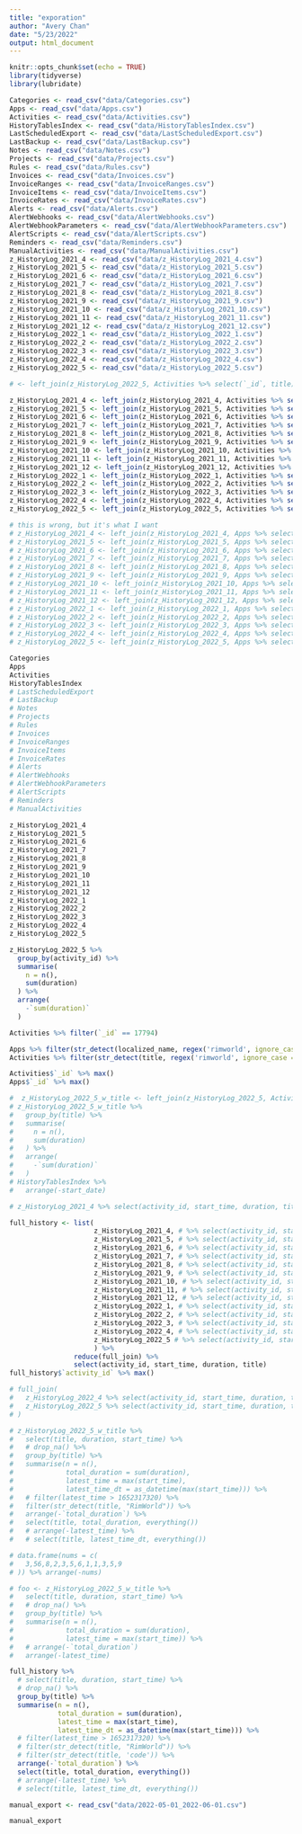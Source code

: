 ```yaml
---
title: "exporation"
author: "Avery Chan"
date: "5/23/2022"
output: html_document
---
```


```r
knitr::opts_chunk$set(echo = TRUE)
library(tidyverse)
library(lubridate)
```

```r
Categories <- read_csv("data/Categories.csv")
Apps <- read_csv("data/Apps.csv")
Activities <- read_csv("data/Activities.csv")
HistoryTablesIndex <- read_csv("data/HistoryTablesIndex.csv")
LastScheduledExport <- read_csv("data/LastScheduledExport.csv")
LastBackup <- read_csv("data/LastBackup.csv")
Notes <- read_csv("data/Notes.csv")
Projects <- read_csv("data/Projects.csv")
Rules <- read_csv("data/Rules.csv")
Invoices <- read_csv("data/Invoices.csv")
InvoiceRanges <- read_csv("data/InvoiceRanges.csv")
InvoiceItems <- read_csv("data/InvoiceItems.csv")
InvoiceRates <- read_csv("data/InvoiceRates.csv")
Alerts <- read_csv("data/Alerts.csv")
AlertWebhooks <- read_csv("data/AlertWebhooks.csv")
AlertWebhookParameters <- read_csv("data/AlertWebhookParameters.csv")
AlertScripts <- read_csv("data/AlertScripts.csv")
Reminders <- read_csv("data/Reminders.csv")
ManualActivities <- read_csv("data/ManualActivities.csv")
z_HistoryLog_2021_4 <- read_csv("data/z_HistoryLog_2021_4.csv")
z_HistoryLog_2021_5 <- read_csv("data/z_HistoryLog_2021_5.csv")
z_HistoryLog_2021_6 <- read_csv("data/z_HistoryLog_2021_6.csv")
z_HistoryLog_2021_7 <- read_csv("data/z_HistoryLog_2021_7.csv")
z_HistoryLog_2021_8 <- read_csv("data/z_HistoryLog_2021_8.csv")
z_HistoryLog_2021_9 <- read_csv("data/z_HistoryLog_2021_9.csv")
z_HistoryLog_2021_10 <- read_csv("data/z_HistoryLog_2021_10.csv")
z_HistoryLog_2021_11 <- read_csv("data/z_HistoryLog_2021_11.csv")
z_HistoryLog_2021_12 <- read_csv("data/z_HistoryLog_2021_12.csv")
z_HistoryLog_2022_1 <- read_csv("data/z_HistoryLog_2022_1.csv")
z_HistoryLog_2022_2 <- read_csv("data/z_HistoryLog_2022_2.csv")
z_HistoryLog_2022_3 <- read_csv("data/z_HistoryLog_2022_3.csv")
z_HistoryLog_2022_4 <- read_csv("data/z_HistoryLog_2022_4.csv")
z_HistoryLog_2022_5 <- read_csv("data/z_HistoryLog_2022_5.csv")

# <- left_join(z_HistoryLog_2022_5, Activities %>% select(`_id`, title), by = "_id")

z_HistoryLog_2021_4 <- left_join(z_HistoryLog_2021_4, Activities %>% select(`_id`, title), by="_id")
z_HistoryLog_2021_5 <- left_join(z_HistoryLog_2021_5, Activities %>% select(`_id`, title), by="_id")
z_HistoryLog_2021_6 <- left_join(z_HistoryLog_2021_6, Activities %>% select(`_id`, title), by="_id")
z_HistoryLog_2021_7 <- left_join(z_HistoryLog_2021_7, Activities %>% select(`_id`, title), by="_id")
z_HistoryLog_2021_8 <- left_join(z_HistoryLog_2021_8, Activities %>% select(`_id`, title), by="_id")
z_HistoryLog_2021_9 <- left_join(z_HistoryLog_2021_9, Activities %>% select(`_id`, title), by="_id")
z_HistoryLog_2021_10 <- left_join(z_HistoryLog_2021_10, Activities %>% select(`_id`, title), by="_id")
z_HistoryLog_2021_11 <- left_join(z_HistoryLog_2021_11, Activities %>% select(`_id`, title), by="_id")
z_HistoryLog_2021_12 <- left_join(z_HistoryLog_2021_12, Activities %>% select(`_id`, title), by="_id")
z_HistoryLog_2022_1 <- left_join(z_HistoryLog_2022_1, Activities %>% select(`_id`, title), by="_id")
z_HistoryLog_2022_2 <- left_join(z_HistoryLog_2022_2, Activities %>% select(`_id`, title), by="_id")
z_HistoryLog_2022_3 <- left_join(z_HistoryLog_2022_3, Activities %>% select(`_id`, title), by="_id")
z_HistoryLog_2022_4 <- left_join(z_HistoryLog_2022_4, Activities %>% select(`_id`, title), by="_id")
z_HistoryLog_2022_5 <- left_join(z_HistoryLog_2022_5, Activities %>% select(`_id`, title), by="_id")

# this is wrong, but it's what I want
# z_HistoryLog_2021_4 <- left_join(z_HistoryLog_2021_4, Apps %>% select(`_id`, localized_name), by="_id") %>% rename(title = localized_name)
# z_HistoryLog_2021_5 <- left_join(z_HistoryLog_2021_5, Apps %>% select(`_id`, localized_name), by="_id") %>% rename(title = localized_name)
# z_HistoryLog_2021_6 <- left_join(z_HistoryLog_2021_6, Apps %>% select(`_id`, localized_name), by="_id") %>% rename(title = localized_name)
# z_HistoryLog_2021_7 <- left_join(z_HistoryLog_2021_7, Apps %>% select(`_id`, localized_name), by="_id") %>% rename(title = localized_name)
# z_HistoryLog_2021_8 <- left_join(z_HistoryLog_2021_8, Apps %>% select(`_id`, localized_name), by="_id") %>% rename(title = localized_name)
# z_HistoryLog_2021_9 <- left_join(z_HistoryLog_2021_9, Apps %>% select(`_id`, localized_name), by="_id") %>% rename(title = localized_name)
# z_HistoryLog_2021_10 <- left_join(z_HistoryLog_2021_10, Apps %>% select(`_id`, localized_name), by="_id") %>% rename(title = localized_name)
# z_HistoryLog_2021_11 <- left_join(z_HistoryLog_2021_11, Apps %>% select(`_id`, localized_name), by="_id") %>% rename(title = localized_name)
# z_HistoryLog_2021_12 <- left_join(z_HistoryLog_2021_12, Apps %>% select(`_id`, localized_name), by="_id") %>% rename(title = localized_name)
# z_HistoryLog_2022_1 <- left_join(z_HistoryLog_2022_1, Apps %>% select(`_id`, localized_name), by="_id") %>% rename(title = localized_name)
# z_HistoryLog_2022_2 <- left_join(z_HistoryLog_2022_2, Apps %>% select(`_id`, localized_name), by="_id") %>% rename(title = localized_name)
# z_HistoryLog_2022_3 <- left_join(z_HistoryLog_2022_3, Apps %>% select(`_id`, localized_name), by="_id") %>% rename(title = localized_name)
# z_HistoryLog_2022_4 <- left_join(z_HistoryLog_2022_4, Apps %>% select(`_id`, localized_name), by="_id") %>% rename(title = localized_name)
# z_HistoryLog_2022_5 <- left_join(z_HistoryLog_2022_5, Apps %>% select(`_id`, localized_name), by="_id") %>% rename(title = localized_name)
```

```r
Categories
Apps
Activities
HistoryTablesIndex
# LastScheduledExport
# LastBackup
# Notes
# Projects
# Rules
# Invoices
# InvoiceRanges
# InvoiceItems
# InvoiceRates
# Alerts
# AlertWebhooks
# AlertWebhookParameters
# AlertScripts
# Reminders
# ManualActivities
```


```r
z_HistoryLog_2021_4
z_HistoryLog_2021_5
z_HistoryLog_2021_6
z_HistoryLog_2021_7
z_HistoryLog_2021_8
z_HistoryLog_2021_9
z_HistoryLog_2021_10
z_HistoryLog_2021_11
z_HistoryLog_2021_12
z_HistoryLog_2022_1
z_HistoryLog_2022_2
z_HistoryLog_2022_3
z_HistoryLog_2022_4
z_HistoryLog_2022_5
```

```r
z_HistoryLog_2022_5 %>% 
  group_by(activity_id) %>%
  summarise(
    n = n(),
    sum(duration)
  ) %>% 
  arrange(
    -`sum(duration)`
  )
```
```r
Activities %>% filter(`_id` == 17794)

Apps %>% filter(str_detect(localized_name, regex('rimworld', ignore_case = T)))
Activities %>% filter(str_detect(title, regex('rimworld', ignore_case = T)))

Activities$`_id` %>% max()
Apps$`_id` %>% max()
```
```r
#  z_HistoryLog_2022_5_w_title <- left_join(z_HistoryLog_2022_5, Activities %>% select(`_id`, title), by = "_id")
# z_HistoryLog_2022_5_w_title %>% 
#   group_by(title) %>%
#   summarise(
#     n = n(),
#     sum(duration)
#   ) %>% 
#   arrange(
#     -`sum(duration)`
#   )
# HistoryTablesIndex %>% 
#   arrange(-start_date)
```
```r
# z_HistoryLog_2021_4 %>% select(activity_id, start_time, duration, title) %>% group_by(title) %>% summarise(n = n(), activity_id, start_time, duration, title) %>% arrange(-n)

full_history <- list(
                     z_HistoryLog_2021_4, # %>% select(activity_id, start_time, duration, title) %>% drop_na() %>% filter(duration > 0),
                     z_HistoryLog_2021_5, # %>% select(activity_id, start_time, duration, title) %>% drop_na() %>% filter(duration > 0),
                     z_HistoryLog_2021_6, # %>% select(activity_id, start_time, duration, title) %>% drop_na() %>% filter(duration > 0),
                     z_HistoryLog_2021_7, # %>% select(activity_id, start_time, duration, title) %>% drop_na() %>% filter(duration > 0),
                     z_HistoryLog_2021_8, # %>% select(activity_id, start_time, duration, title) %>% drop_na() %>% filter(duration > 0),
                     z_HistoryLog_2021_9, # %>% select(activity_id, start_time, duration, title) %>% drop_na() %>% filter(duration > 0),
                     z_HistoryLog_2021_10, # %>% select(activity_id, start_time, duration, title) %>% drop_na() %>% filter(duration > 0),
                     z_HistoryLog_2021_11, # %>% select(activity_id, start_time, duration, title) %>% drop_na() %>% filter(duration > 0),
                     z_HistoryLog_2021_12, # %>% select(activity_id, start_time, duration, title) %>% drop_na() %>% filter(duration > 0),
                     z_HistoryLog_2022_1, # %>% select(activity_id, start_time, duration, title) %>% drop_na() %>% filter(duration > 0),
                     z_HistoryLog_2022_2, # %>% select(activity_id, start_time, duration, title) %>% drop_na() %>% filter(duration > 0),
                     z_HistoryLog_2022_3, # %>% select(activity_id, start_time, duration, title) %>% drop_na() %>% filter(duration > 0),
                     z_HistoryLog_2022_4, # %>% select(activity_id, start_time, duration, title) %>% drop_na() %>% filter(duration > 0),
                     z_HistoryLog_2022_5 # %>% select(activity_id, start_time, duration, title) %>% drop_na() %>% filter(duration > 0),
                     ) %>%
                reduce(full_join) %>%
                select(activity_id, start_time, duration, title)
full_history$`activity_id` %>% max()
```


```r
# full_join(
#   z_HistoryLog_2022_4 %>% select(activity_id, start_time, duration, title) %>% drop_na() %>% filter(duration > 0),
#   z_HistoryLog_2022_5 %>% select(activity_id, start_time, duration, title) %>% drop_na() %>% filter(duration > 0)
# )
```


```r
# z_HistoryLog_2022_5_w_title %>%
#   select(title, duration, start_time) %>%
#   # drop_na() %>% 
#   group_by(title) %>%
#   summarise(n = n(),
#             total_duration = sum(duration),
#             latest_time = max(start_time),
#             latest_time_dt = as_datetime(max(start_time))) %>%
#   # filter(latest_time > 1652317320) %>%
#   filter(str_detect(title, "RimWorld")) %>% 
#   arrange(-`total_duration`) %>%
#   select(title, total_duration, everything())
#   # arrange(-latest_time) %>%
#   # select(title, latest_time_dt, everything())
```
```r
# data.frame(nums = c(
#   3,56,8,2,3,5,6,1,1,3,5,9
# )) %>% arrange(-nums)

# foo <- z_HistoryLog_2022_5_w_title %>%
#   select(title, duration, start_time) %>%
#   # drop_na() %>% 
#   group_by(title) %>%
#   summarise(n = n(),
#             total_duration = sum(duration),
#             latest_time = max(start_time)) %>%
#   # arrange(-`total_duration`)
#   arrange(-latest_time)
```

```r
full_history %>%
  # select(title, duration, start_time) %>%
  # drop_na() %>% 
  group_by(title) %>%
  summarise(n = n(),
            total_duration = sum(duration),
            latest_time = max(start_time),
            latest_time_dt = as_datetime(max(start_time))) %>%
  # filter(latest_time > 1652317320) %>%
  # filter(str_detect(title, "RimWorld")) %>% 
  # filter(str_detect(title, 'code')) %>% 
  arrange(-`total_duration`) %>%
  select(title, total_duration, everything())
  # arrange(-latest_time) %>%
  # select(title, latest_time_dt, everything())
```
```r
manual_export <- read_csv("data/2022-05-01_2022-06-01.csv")
```

```r
manual_export
```

